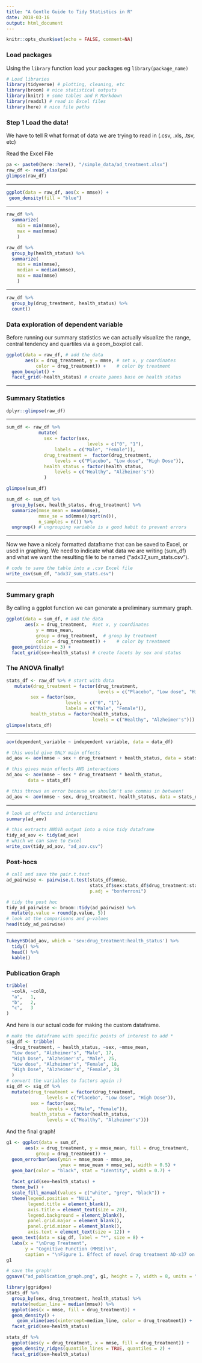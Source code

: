 ```yaml
---
title: "A Gentle Guide to Tidy Statistics in R"
date: 2018-03-16
output: html_document
---
```


```r
knitr::opts_chunk$set(echo = FALSE, comment=NA)
```


### Load packages
Using the `library` function load your packages eg `library(package_name)`

```r
# Load libraries
library(tidyverse) # plotting, cleaning, etc
library(broom) # nice statistical outputs
library(knitr) # some tables and R Markdown
library(readxl) # read in Excel files
library(here) # nice file paths
```

### Step 1 Load the data!

We have to tell R what format of data we are trying to read in (.csv, .xls, .tsv, etc)

Read the Excel File

```r
pa <- paste0(here::here(), "/simple_data/ad_treatment.xlsx")
raw_df <- read_xlsx(pa)
glimpse(raw_df)
```

***
  

```r
ggplot(data = raw_df, aes(x = mmse)) + 
 geom_density(fill = "blue")
```
  
***

```r
raw_df %>% 
  summarize(
    min = min(mmse), 
    max = max(mmse)
    )
```

```r
raw_df %>% 
  group_by(health_status) %>% 
  summarize(
    min = min(mmse), 
    median = median(mmse),
    max = max(mmse)
    )
```

***
  

```r
raw_df %>% 
  group_by(drug_treatment, health_status) %>% 
  count()
```

### Data exploration of dependent variable

Before running our summary statistics we can actually visualize the range, central tendency and quartiles via a geom_boxplot call.

```r
ggplot(data = raw_df, # add the data
       aes(x = drug_treatment, y = mmse, # set x, y coordinates
           color = drug_treatment)) +    # color by treatment
  geom_boxplot() +
  facet_grid(~health_status) # create panes base on health status
```

***

### Summary Statistics


```r
dplyr::glimpse(raw_df)
```

***

```r
sum_df <- raw_df %>% 
            mutate(
              sex = factor(sex,
                              levels = c("0", "1"),
                  labels = c("Male", "Female")),
              drug_treatment =  factor(drug_treatment, 
                  levels = c("Placebo", "Low dose", "High Dose")),
              health_status = factor(health_status, 
                  levels = c("Healthy", "Alzheimer's"))
              )

glimpse(sum_df)
```



```r
sum_df <- sum_df %>%   
  group_by(sex, health_status, drug_treatment) %>%  
  summarize(mmse_mean = mean(mmse),   
            mmse_se = sd(mmse)/sqrt(n()),
            n_samples = n()) %>%
  ungroup() # ungrouping variable is a good habit to prevent errors
```
  
***  
  
Now we have a nicely formatted dataframe that can be saved to Excel, or used in graphing. We need to indicate what data we are writing (sum_df) and what we want the resulting file to be named (“adx37_sum_stats.csv”).

```r
# code to save the table into a .csv Excel file
write_csv(sum_df, "adx37_sum_stats.csv")
```
  
***  
  
### Summary graph

By calling a ggplot function we can generate a preliminary summary graph.

```r
ggplot(data = sum_df, # add the data
       aes(x = drug_treatment,  #set x, y coordinates
           y = mmse_mean,
           group = drug_treatment,  # group by treatment
           color = drug_treatment)) +    # color by treatment
  geom_point(size = 3) + 
  facet_grid(sex~health_status) # create facets by sex and status
```

### The ANOVA finally!


```r
stats_df <- raw_df %>% # start with data
   mutate(drug_treatment = factor(drug_treatment, 
                                  levels = c("Placebo", "Low dose", "High Dose")),
         sex = factor(sex, 
                      levels = c("0", "1"),
                      labels = c("Male", "Female")),
         health_status = factor(health_status, 
                                levels = c("Healthy", "Alzheimer's")))
glimpse(stats_df)
```
  
***  
  

```r
aov(dependent_variable ~ independent variable, data = data_df)
```

```r
# this would give ONLY main effects
ad_aov <- aov(mmse ~ sex + drug_treatment + health_status, data = stats_df)
```

```r
# this gives main effects AND interactions
ad_aov <- aov(mmse ~ sex * drug_treatment * health_status, 
        data = stats_df)
```


```r
# this throws an error because we shouldn't use commas in between!
ad_aov <- aov(mmse ~ sex, drug_treatment, health_status, data = stats_df)
```
  
***

  
```r
# look at effects and interactions
summary(ad_aov)
```


```r
# this extracts ANOVA output into a nice tidy dataframe
tidy_ad_aov <- tidy(ad_aov)
# which we can save to Excel
write_csv(tidy_ad_aov, "ad_aov.csv")
```

### Post-hocs

```r
# call and save the pair.t.test
ad_pairwise <- pairwise.t.test(stats_df$mmse,    
                               stats_df$sex:stats_df$drug_treatment:stats_df$health_status, 
                               p.adj = "bonferroni")
```


```r
# tidy the post hoc
tidy_ad_pairwise <- broom::tidy(ad_pairwise) %>% 
  mutate(p.value = round(p.value, 5))
# look at the comparisons and p-values
head(tidy_ad_pairwise)
```

  
***  


```r
TukeyHSD(ad_aov, which = 'sex:drug_treatment:health_status') %>% 
  tidy() %>% 
  head() %>% 
  kable()
```

### Publication Graph

```r
tribble(
  ~colA, ~colB,
  "a",   1,
  "b",   2,
  "c",   3
)
```

And here is our actual code for making the custom dataframe.

```r
# make the dataframe with specific points of interest to add *
sig_df <- tribble(
  ~drug_treatment, ~ health_status, ~sex, ~mmse_mean,
  "Low dose", "Alzheimer's", "Male", 17,
  "High Dose", "Alzheimer's", "Male", 25,
  "Low dose", "Alzheimer's", "Female", 18, 
  "High Dose", "Alzheimer's", "Female", 24
  )
# convert the variables to factors again :)
sig_df <- sig_df %>% 
  mutate(drug_treatment = factor(drug_treatment, 
               levels = c("Placebo", "Low dose", "High Dose")),
         sex = factor(sex, 
               levels = c("Male", "Female")),
         health_status = factor(health_status, 
               levels = c("Healthy", "Alzheimer's")))
```

And the final graph!

```r
g1 <- ggplot(data = sum_df, 
       aes(x = drug_treatment, y = mmse_mean, fill = drug_treatment,  
           group = drug_treatment)) +
  geom_errorbar(aes(ymin = mmse_mean - mmse_se, 
                    ymax = mmse_mean + mmse_se), width = 0.5) +
  geom_bar(color = "black", stat = "identity", width = 0.7) +
  
  facet_grid(sex~health_status) +
  theme_bw() +
  scale_fill_manual(values = c("white", "grey", "black")) +
  theme(legend.position = "NULL",
        legend.title = element_blank(),
        axis.title = element_text(size = 20),
        legend.background = element_blank(),
        panel.grid.major = element_blank(), 
        panel.grid.minor = element_blank(),
        axis.text = element_text(size = 12)) +
  geom_text(data = sig_df, label = "*", size = 8) +
  labs(x = "\nDrug Treatment", 
       y = "Cognitive Function (MMSE)\n",
       caption = "\nFigure 1. Effect of novel drug treatment AD-x37 on cognitive function in healthy and demented elderly adults. \nn = 100/treatment group (total n = 600), * indicates significance at p < 0.001")
g1
```

```r
# save the graph!
ggsave("ad_publication_graph.png", g1, height = 7, width = 8, units = "in", dpi = 500)
```


```r

library(ggridges)
stats_df %>% 
  group_by(sex, drug_treatment, health_status) %>% 
  mutate(median_line = median(mmse)) %>% 
  ggplot(aes(x = mmse, fill = drug_treatment)) +
  geom_density() +
    geom_vline(aes(xintercept=median_line, color = drug_treatment)) +
  facet_grid(sex~health_status)
```

```r
stats_df %>% 
  ggplot(aes(y = drug_treatment, x = mmse, fill = drug_treatment)) +
  geom_density_ridges(quantile_lines = TRUE, quantiles = 2) +
  facet_grid(sex~health_status)
```


